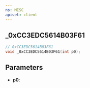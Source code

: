 ```yaml
---
ns: MISC
apiset: client
---
```

## _0xCC3EDC5614B03F61

```c
// 0xCC3EDC5614B03F61
void _0xCC3EDC5614B03F61(int p0);
```


## Parameters
* **p0**: